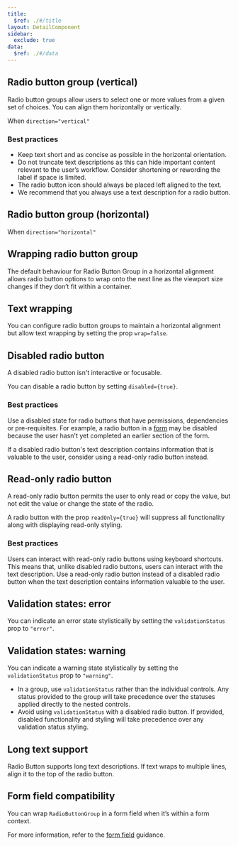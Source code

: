 ```yaml
---
title:
  $ref: ./#/title
layout: DetailComponent
sidebar:
  exclude: true
data:
  $ref: ./#/data
---
```


<LivePreviewControls>
<LivePreview componentName="radio-button" exampleName="Default">

## Radio button group (vertical)

Radio button groups allow users to select one or more values from a given set of choices. You can align them horizontally or vertically.

When `direction="vertical"`

### Best practices

- Keep text short and as concise as possible in the horizontal orientation.
- Do not truncate text descriptions as this can hide important content relevant to the user’s workflow. Consider shortening or rewording the label if space is limited.
- The radio button icon should always be placed left aligned to the text.
- We recommend that you always use a text description for a radio button.

</LivePreview>

<LivePreview componentName="radio-button" exampleName="Horizontal" >

## Radio button group (horizontal)

When `direction="horizontal"`

</LivePreview>

<LivePreview componentName="radio-button" exampleName="Wrap" >

## Wrapping radio button group

The default behaviour for Radio Button Group in a horizontal alignment allows radio button options to wrap onto the next line as the viewport size changes if they don’t fit within a container.

</LivePreview>

<LivePreview componentName="radio-button" exampleName="NoWrap" >

## Text wrapping

You can configure radio button groups to maintain a horizontal alignment but allow text wrapping by setting the prop `wrap=false`.

</LivePreview>

<LivePreview componentName="radio-button" exampleName="Disabled" >

## Disabled radio button

A disabled radio button isn't interactive or focusable.

You can disable a radio button by setting `disabled={true}`.

### Best practices

Use a disabled state for radio buttons that have permissions, dependencies or pre-requisites. For example, a radio button in a [form](/salt/patterns/forms) may be disabled because the user hasn't yet completed an earlier section of the form.

If a disabled radio button's text description contains information that is valuable to the user, consider using a read-only radio button instead.

</LivePreview>

<LivePreview componentName="radio-button" exampleName="Readonly" >

## Read-only radio button

A read-only radio button permits the user to only read or copy the value, but not edit the value or change the state of the radio.

A radio button with the prop `readOnly={true}` will suppress all functionality along with displaying read-only styling.

### Best practices

Users can interact with read-only radio buttons using keyboard shortcuts. This means that, unlike disabled radio buttons, users can interact with the text description. Use a read-only radio button instead of a disabled radio button when the text description contains information valuable to the user.

</LivePreview>

<LivePreview componentName="radio-button" exampleName="Error">

## Validation states: error

You can indicate an error state stylistically by setting the `validationStatus` prop to `"error"`.

</LivePreview>

<LivePreview componentName="radio-button" exampleName="Warning">

## Validation states: warning

You can indicate a warning state stylistically by setting the `validationStatus` prop to `"warning"`.

- In a group, use `validationStatus` rather than the individual controls. Any status provided to the group will take precedence over the statuses applied directly to the nested controls.
- Avoid using `validationStatus` with a disabled radio button. If provided, disabled functionality and styling will take precedence over any validation status styling.

</LivePreview>

<LivePreview componentName="radio-button" exampleName="LongText">

## Long text support

Radio Button supports long text descriptions. If text wraps to multiple lines, align it to the top of the radio button.

</LivePreview>

<LivePreview componentName="radio-button" exampleName="WithFormField" >

## Form field compatibility

You can wrap `RadioButtonGroup` in a form field when it’s within a form context.

For more information, refer to the [form field](/salt/patterns/forms) guidance.

</LivePreview>
</LivePreviewControls>
